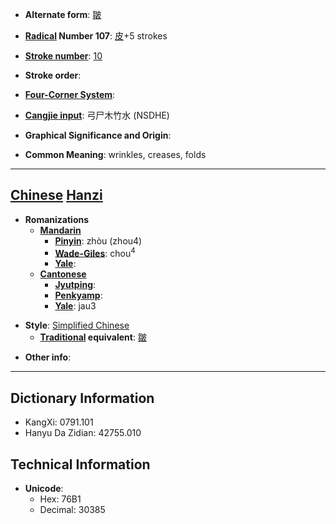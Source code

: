 * '''Alternate form''': [[皺]]

* '''[[Wiktionary:Chinese radical index| Radical]] Number 107''': [[Wiktionary:Chinese radical index 皮|皮]]+5 strokes

* '''[[Wiktionary:Chinese total strokes index|Stroke number]]''': [[Wiktionary:Chinese total strokes index 10|10]]

* '''Stroke order''': 

* '''[[Wiktionary:Chinese four corner index|Four-Corner System]]''': 

* '''[[Wiktionary:Chinese Cangjie index|Cangjie input]]''': 弓尸木竹水 (NSDHE)

* '''Graphical Significance and Origin''': 

* '''Common Meaning''': wrinkles, creases, folds

----

== [[Chinese]] [[Hanzi]] ==

* '''Romanizations'''
** '''[[Mandarin]]'''
*** '''[[Pinyin]]''': zhòu (zhou4)
*** '''[[Wade-Giles]]''': chou<sup>4</sup>
*** '''[[Yale]]''': 
** '''[[Cantonese]]'''
*** '''[[Jyutping]]''':
*** '''[[Penkyamp]]''': 
*** '''[[Yale]]''': jau3

* '''Style''': [[Simplified Chinese]] 
** '''[[Traditional Chinese|Traditional]] equivalent''': [[皺]]

* '''Other info''': 

----

== Dictionary Information ==

* KangXi: 0791.101
* Hanyu Da Zidian: 42755.010

== Technical Information ==

* '''Unicode''':
** Hex: 76B1
** Decimal: 30385